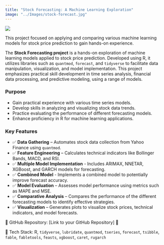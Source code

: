 ```yaml
---
title: "Stock Forecasting: A Machine Learning Exploration"
image: "../Images/stock-forecast.jpg"
---
```


![](../Images/stock-forecast.jpg)

This project focused on applying and comparing various machine learning models for stock price prediction to gain hands-on experience.



The **Stock Forecasting project** is a hands-on exploration of machine learning models applied to stock price prediction. Developed using R, it utilizes libraries such as `quantmod`, `forecast`, and `tidyverse` to facilitate data manipulation, visualization, and model implementation. This project emphasizes practical skill development in time series analysis, financial data processing, and predictive modeling, using a range of models.

### Purpose

* Gain practical experience with various time series models.
* Develop skills in analyzing and visualizing stock data trends.
* Practice evaluating the performance of different forecasting models.
* Enhance proficiency in R for machine learning applications.

### Key Features

* ✅  **Data Gathering** – Automates stock data collection from Yahoo Finance using `quantmod`. 
* ✅  **Feature Engineering** – Calculates technical indicators like Bollinger Bands, MACD, and RSI. 
* ✅  **Multiple Model Implementation** - Includes ARIMAX, NNETAR, XGBoost, and GARCH models for forecasting. 
* ✅  **Combined Model** - Implements a combined model to potentially improve forecast accuracy. 
* ✅  **Model Evaluation** – Assesses model performance using metrics such as MAPE and MSE. 
* ✅  **Comparative Analysis** – Compares the performance of the different forecasting models to identify effective strategies.
* ✅  **Visualization** – Generates plots to visualize stock prices, technical indicators, and model forecasts. 

🔗   GitHub Repository: \[Link to your GitHub Repository]
🔗   

🚀   Tech Stack: R, `tidyverse`, `lubridate`, `quantmod`, `tseries`, `forecast`, `tsibble`, `fable`, `fabletools`, `feasts`, `xgboost`, `caret`, `rugarch` 